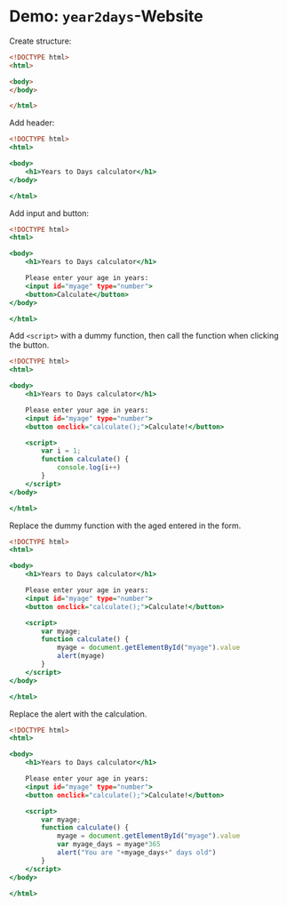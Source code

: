 
# Demo: `year2days`-Website


Create structure:

```html
<!DOCTYPE html>
<html>

<body>
</body>

</html>
```


Add header:

```.html
<!DOCTYPE html>
<html>

<body>
    <h1>Years to Days calculator</h1>
</body>

</html>

```

Add input and button:

```.html
<!DOCTYPE html>
<html>

<body>
    <h1>Years to Days calculator</h1>

    Please enter your age in years:
    <input id="myage" type="number">
    <button>Calculate</button>
</body>

</html>
```


Add `<script>` with a dummy function, then call the function when clicking the button.

```.html
<!DOCTYPE html>
<html>

<body>
    <h1>Years to Days calculator</h1>

    Please enter your age in years:
    <input id="myage" type="number">
    <button onclick="calculate();">Calculate!</button>

    <script>
        var i = 1;
        function calculate() {
            console.log(i++)
        }
    </script>
</body>

</html>
```

Replace the dummy function with the aged entered in the form.

```.html
<!DOCTYPE html>
<html>

<body>
    <h1>Years to Days calculator</h1>

    Please enter your age in years:
    <input id="myage" type="number">
    <button onclick="calculate();">Calculate!</button>

    <script>
        var myage;
        function calculate() {
            myage = document.getElementById("myage").value
            alert(myage)
        }
    </script>
</body>

</html>
```

Replace the alert with the calculation.

```.html
<!DOCTYPE html>
<html>

<body>
    <h1>Years to Days calculator</h1>

    Please enter your age in years:
    <input id="myage" type="number">
    <button onclick="calculate();">Calculate!</button>

    <script>
        var myage;
        function calculate() {
            myage = document.getElementById("myage").value
            var myage_days = myage*365
            alert("You are "+myage_days+" days old")
        }
    </script>
</body>

</html>

```

